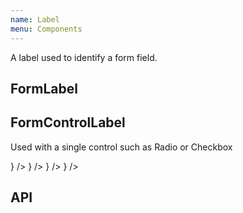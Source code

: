 ```yaml
---
name: Label
menu: Components
---
```



A label used to identify a form field.

## FormLabel

<Playground>
  <SpacedGroup direction="vertical">
      <FormLabel labelPlacement="left" label="label to the left"><TextField /></FormLabel>
      <FormLabel labelPlacement="right" label="label to the right"><TextField /></FormLabel>
      <FormLabel labelPlacement="above" label="label above"><TextField /></FormLabel>
      <FormLabel labelPlacement="below" label="label below"><TextField /></FormLabel>
      <FormLabel disabled label="disabled label"><TextField /></FormLabel>
      <FormLabel required label="required label"><TextField /></FormLabel>
  </SpacedGroup>
</Playground>

## FormControlLabel

Used with a single control such as Radio or Checkbox

<Playground>
  <RadioGroup name="GroupName" defaultActiveRadio={0} defaultFocusedRadio={0}>
    <FormControlLabel labelPlacement="left" label="label to the left" control={<Radio />} />
    <FormControlLabel labelPlacement="right" label="label to the right" control={<Radio />} />
    <FormControlLabel labelPlacement="above" label="label above" control={<Radio />} />
    <FormControlLabel labelPlacement="below" label="label below" control={<Radio />} />
  </RadioGroup>
</Playground>

## API

<PropsTable of={FormLabel} />
<PropsTable of={FormControlLabel} />
